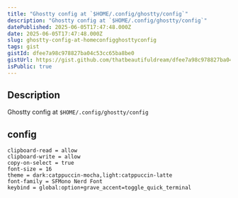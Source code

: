 ```yaml
---
title: "Ghostty config at `$HOME/.config/ghostty/config`"
description: "Ghostty config at `$HOME/.config/ghostty/config`"
datePublished: 2025-06-05T17:47:48.000Z
date: 2025-06-05T17:47:48.000Z
slug: ghostty-config-at-homeconfigghosttyconfig
tags: gist
gistId: dfee7a98c978827ba04c53cc65ba8be0
gistUrl: https://gist.github.com/thatbeautifuldream/dfee7a98c978827ba04c53cc65ba8be0
isPublic: true
---
```


## Description

Ghostty config at `$HOME/.config/ghostty/config`

## config

```
clipboard-read = allow
clipboard-write = allow
copy-on-select = true
font-size = 16
theme = dark:catppuccin-mocha,light:catppuccin-latte
font-family = SFMono Nerd Font
keybind = global:option+grave_accent=toggle_quick_terminal
```


